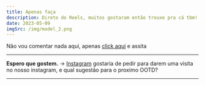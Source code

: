 ```yaml
---
title: Apenas faça
description: Direto do Reels, muitos gostaram então trouxe pra cá tbm!
date: 2023-05-09
imgSrc: /img/model_2.png
---
```


Não vou comentar nada aqui, apenas [click aqui](https://www.instagram.com/reel/CsCOjTWAXMX/?utm_source=ig_web_copy_link&igsh=MzRlODBiNWFlZA==) e assita


---

**Espero que gostem.** 
-> [Instagram](https://www.instagram.com/emporiolhv?utm_source=ig_web_button_share_sheet&igsh=ZDNlZDc0MzIxNw==) gostaria de pedir para darem uma visita no nosso instagram, e qual sugestão para o proximo OOTD?

---
